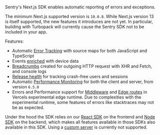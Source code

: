 <Note>

Sentry's Next.js SDK enables automatic reporting of errors and exceptions.

</Note>

The minimum Next.js supported version is `10.0.8`. While Next.js version 13 is itself supported, the new features it introduces are not yet. In particular, building with Turbopack will currently cause the Sentry SDK not to be included in your app.

Features:

- Automatic [Error Tracking](/product/issues/) with source maps for both JavaScript and TypeScript
- Events [enriched](/platforms/javascript/enriching-events/context/) with device data
- [Breadcrumbs](/platforms/javascript/enriching-events/breadcrumbs/) created for outgoing HTTP request with XHR and Fetch, and console logs
- [Release health](/product/releases/health/) for tracking crash-free users and sessions
- Automatic [Performance Monitoring](/product/performance/) for both the client and server, from version `6.5.0`
- Errors and Performance support for [Middleware](https://vercel.com/docs/concepts/functions/edge-middleware) and [Edge routes](https://vercel.com/docs/concepts/functions/edge-functions) in Vercels experimental edge runtime. Due to complexities with the experimental runtime, some features of errors like stacktraces may not be as expected.

Under the hood the SDK relies on our [React SDK](/platforms/javascript/guides/react/) on the frontend and [Node SDK](/platforms/node) on the backend, which makes all features available in those SDKs also available in this SDK.
Using a [custom server](https://nextjs.org/docs/advanced-features/custom-server) is currently not supported.
